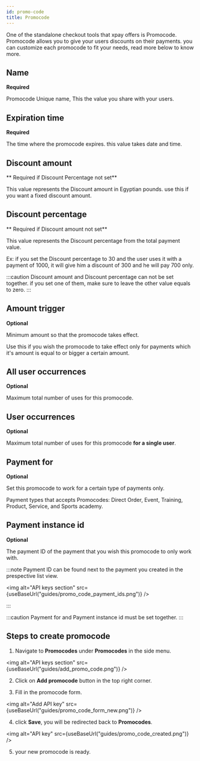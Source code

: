 ```yaml
---
id: promo-code
title: Promocode
---
```



One of the standalone checkout tools that xpay offers is Promocode.
Promocode allows you to give your users discounts on their payments.
you can customize each promocode to fit your needs, read more below to know more.

## Name

**Required**

Promocode Unique name, This the value you share with your users.

## Expiration time

**Required**

The time where the promocode expires. this value takes date and time.

## Discount amount

** Required if Discount Percentage not set**

This value represents the Discount amount in Egyptian pounds. use this if you want a fixed discount amount.

## Discount percentage

** Required if Discount amount not set**

This value represents the Discount percentage from the total payment value.

Ex: if you set the Discount percentage to 30 and the user uses it with a payment of 1000,
it will give him a discount of 300 and he will pay 700 only.

:::caution
Discount amount and Discount percentage can not be set together.
if you set one of them, make sure to leave the other value equals to zero.
:::

## Amount trigger

**Optional**

Minimum amount so that the promocode takes effect.

Use this if you wish the promocode to take effect only for payments which it's amount is equal to or bigger a certain amount.

## All user occurrences

**Optional**

Maximum total number of uses for this promocode.

## User occurrences

**Optional**

Maximum total number of uses for this promocode **for a single user**.

## Payment for

**Optional**

Set this promocode to work for a certain type of payments only.

Payment types that accepts Promocodes: Direct Order, Event, Training, Product, Service, and Sports academy.

## Payment instance id

**Optional**

The payment ID of the payment that you wish this promocode to only work with.

:::note
Payment ID can be found next to the payment you created in the prespective list view.

<img
  alt="API keys section"
  src={useBaseUrl("guides/promo_code_payment_ids.png")}
/>

:::

:::caution
Payment for and Payment instance id must be set together.
:::

## Steps to create promocode

1. Navigate to **Promocodes** under **Promocodes** in the side menu.

<img alt="API keys section" src={useBaseUrl("guides/add_promo_code.png")} />

2. Click on **Add promocode** button in the top right corner.

3. Fill in the promocode form.

<img alt="Add API key" src={useBaseUrl("guides/promo_code_form_new.png")} />


4. click **Save**, you will be redirected back to **Promocodes**.

<img alt="API key" src={useBaseUrl("guides/promo_code_created.png")} />

5. your new promocode is ready.
